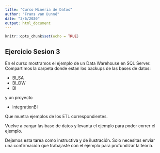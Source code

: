 ```yaml
---
title: "Curso Mineria de Datos"
author: "Frans van Dunné"
date: "3/6/2020"
output: html_document
---
```


```r
knitr::opts_chunk$set(echo = TRUE)
```

## Ejercicio Sesion 3

En el curso mostramos el ejemplo de un Data Warehouse en SQL Server. Compartimos la carpeta donde estan los backups de las bases de datos:

 - BI_SA
 - BI_DW
 - BI

y un proyecto 

 - IntegrationBI 

Que muetra ejemplos de los ETL correspondientes.

Vuelve a cargar las base de datos y levanta el ejemplo para poder correr el ejemplo.

Dejamos esta tarea como instructiva y de ilustración. Solo necesitas enviar una confirmación que trabajaste con el ejemplo para profundizar la teoria.